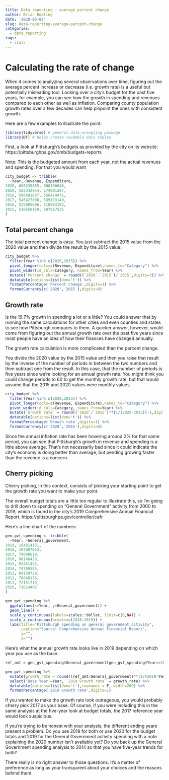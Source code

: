 ```yaml
---
title: Data reporting - average percent change
author: Brian Bowling
date: '2020-06-08'
slug: data-reporting-average-percent-change
categories:
  - data_reporting
tags:
  - stats
---
```


# Calculating the rate of change

When it comes to analyzing several observations over time, figuring out the average percent increase or decrease (i.e. growth rate) is a useful but potentially misleading tool. Looking over a city's budget for the past five years, for example, you can see how the growth in spending and revenues compared to each other as well as inflation. Comparing county population growth rates over a few decades can help pinpoint the ones with consistent growth.

Here are a few examples to illustrate the point.

```r

library(tidyverse) # general data-wrangling package
library(DT) # helps create readable data tables

```

First, a look at Pittsburgh's budgets as provided by the city on its website:
https://pittsburghpa.gov/omb/budgets-reports

Note: This is the budgeted amount from each year, not the actual revenues and spending. For that you would want 

```r

city_budget <- tribble(
  ~Year,~Revenue,~Expenditure,
2020, 608235885, 608100046,
2019, 582342954, 574901207,
2018, 566481637, 556414971,
2017, 545427808, 539193140,
2016, 525005696, 518983192,
2015, 516550159, 507817535
)


```

## Total percent change

The total percent change is easy. You just subtract the 2015 value from the 2020 value and then divide the result by the 2015 value.

```r

city_budget %>% 
  filter(Year %in% c(2020,2015)) %>% 
  pivot_longer(cols=c(Revenue, Expenditure),names_to="Category") %>% 
  pivot_wider(id_cols=Category, names_from=Year) %>% 
  mutate(`Percent change` = round((`2020`-`2015`)/`2015`,digits=3)) %>% 
  datatable(options=list(dom='t')) %>% 
  formatPercentage('Percent change',digits=1) %>% 
  formatCurrency(c('2020','2015'),digits=0)

```

## Growth rate

Is the 19.7% growth in spending a lot or a little? You could answer that by running the same calculations for other cities and even counties and states to see how Pittsburgh compares to them. A quicker answer, however, would come from figuring out the annual growth rate over the past five years since most people have an idea of how their finances have changed annually.

The growth rate calculation is more complicated than the percent change.

You divide the 2020 value by the 2015 value and then you raise that result by the inverse of the number of periods in between the two numbers and then subtract one from the result. In this case, that the number of periods is five years since we're looking for an annual growth rate. You might think you could change periods to 60 to get the monthly growth rate, but that would assume that the 2015 and 2020 values were monthly values.


```r


city_budget %>% 
  filter(Year %in% c(2020,2015)) %>% 
  pivot_longer(cols=c(Revenue, Expenditure),names_to="Category") %>% 
  pivot_wider(id_cols=Category, names_from=Year) %>% 
  mutate(`Growth rate` = round((`2020`/`2015`)**(1/(2020-2015))-1,digits=3)) %>% 
  datatable(options=list(dom='t')) %>% 
  formatPercentage('Growth rate',digits=1) %>% 
  formatCurrency(c('2020','2015'),digits=0)


```

Since the annual inflation rate has been hovering around 2% for that same period, you can see that Pittsburgh's growth in revenue and spending is a little above average. That's not necessarily bad since it could indicate the city's economy is doing better than average, but pending growing faster than the revenue is a concern.

## Cherry picking

Cherry picking, in this context, consists of picking your starting point to get the growth rate you want to make your point.

The overall budget totals are a little too regular to illustrate this, so I'm going to drill down to spending on "General Government" activity from 2000 to 2019, which is found in the city's 2019 Comprehensive Annual Financial Report.
https://pittsburghpa.gov/controller/cafr

Here's a line chart of the numbers:

```r

gen_gvt_spending <- tribble(
  ~Year, ~General_government,
2019, 104814151,
2018, 107097053,
2017, 79890619,
2016, 90146429,
2015, 92461452,
2014, 74786585,
2013, 84139729,
2012, 76848176,
2011, 72151719,
2010, 71614406
)

gen_gvt_spending %>% 
  ggplot(aes(x=Year, y=General_government)) +
  geom_line() +
  scale_y_continuous(labels=scales::dollar, limit=c(0,NA)) +
  scale_x_continuous(breaks=c(2010:2019)) +
  labs(title="Pittsburgh spending on general government activity",
       caption="Source: Comprehensive Annual Financial Report",
       y="",
       x="")
```

Here's what the annual growth rate looks like in 2019 depending on which year you use as the base.

```r

ref_amt = gen_gvt_spending$General_government[gen_gvt_spending$Year==2019]

gen_gvt_spending %>% 
  mutate(growth_rate = round((ref_amt/General_government)**(1/(2019-Year))-1,digits=3)) %>% 
  select('Base Year'=Year, `2019 Growth rate` = growth_rate) %>% 
  datatable(options=list(dom='t'),rownames = F, width=200) %>% 
  formatPercentage('2019 Growth rate',digits=1)

```
If you wanted to make the growth rate look outrageous, you would probably cherry pick 2017 as your base. Of course, if you were including this in the same analysis at the five-year look at budget totals, the 2017 reference year would look suspicious.

If you're trying to be honest with your analysis, the different ending years present a problem. Do you use 2019 for both or use 2020 for the budget totals and 2019 for the General Government activity spending with a note explaining the 2020 number isn't available yet? Do you back up the General Government spending analysis to 2014 so that you have five-year trends for both?

There really is no right answer to those questions. It's a matter of preference as long as your transparent about your choices and the reasons behind them.

